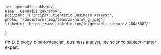 <!-- markdownlint-disable first-line-h1 -->


    id: 'gennadii-zakharov',
    name: 'Gennadii Zakharov',
    position: 'Principal Scientific Business Analyst',
    photo: '/docusaurus_img/team/zakharov_g.jpeg',
    linkedin: 'https://www.linkedin.com/in/gennadii-zakharov-260a5887/'
}

<Card meta={meta}>

Ph.D. Biology, bioinfomatician, business analyst, life science subject-matter expert.

</Card>